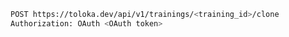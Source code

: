 ```bash
POST https://toloka.dev/api/v1/trainings/<training_id>/clone
Authorization: OAuth <OAuth token>
```